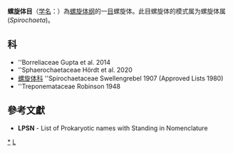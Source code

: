 {{Automatic taxobox
| taxon = Spirochaetales
| authority = Buchanan, 1917
| type genus = 螺旋体属<br>''Spirochaeta''
| type genus authority = Ehrenberg, 1835 
}}
'''螺旋体目'''（[[学名|学名]]：{{lang|la|''Spirochaetales''}}）為[[螺旋体纲|螺旋体纲]]的一[[目|目]]螺旋体。此目螺旋体的模式属为螺旋体属(''Spirochaeta'')。

==科==
* ''Borreliaceae Gupta et al. 2014
* ''Sphaerochaetaceae Hördt et al. 2020
* [[螺旋体科|螺旋体科]] ''Spirochaetaceae Swellengrebel 1907 (Approved Lists 1980)
* ''Treponemataceae Robinson 1948

==參考文獻==
{{reflist}}
* '''LPSN''' - List of Prokaryotic names with Standing in Nomenclature
{{细菌分类}}
{{taxonbar}}

[[Category:_螺旋体目|*]]
[[Category:1917年描述的分类群|L]]